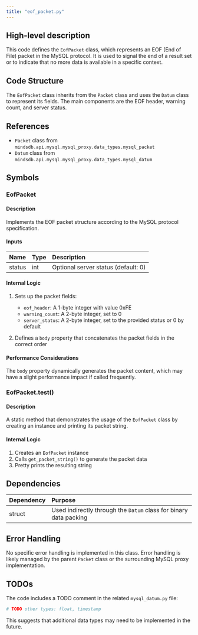 ```yaml
---
title: "eof_packet.py"
---
```


## High-level description
This code defines the `EofPacket` class, which represents an EOF (End of File) packet in the MySQL protocol. It is used to signal the end of a result set or to indicate that no more data is available in a specific context.

## Code Structure
The `EofPacket` class inherits from the `Packet` class and uses the `Datum` class to represent its fields. The main components are the EOF header, warning count, and server status.

## References
- `Packet` class from `mindsdb.api.mysql.mysql_proxy.data_types.mysql_packet`
- `Datum` class from `mindsdb.api.mysql.mysql_proxy.data_types.mysql_datum`

## Symbols

### EofPacket
#### Description
Implements the EOF packet structure according to the MySQL protocol specification.

#### Inputs
| Name | Type | Description |
|:-----|:-----|:------------|
| status | int | Optional server status (default: 0) |

#### Internal Logic
1. Sets up the packet fields:
   - `eof_header`: A 1-byte integer with value 0xFE
   - `warning_count`: A 2-byte integer, set to 0
   - `server_status`: A 2-byte integer, set to the provided status or 0 by default

2. Defines a `body` property that concatenates the packet fields in the correct order

#### Performance Considerations
The `body` property dynamically generates the packet content, which may have a slight performance impact if called frequently.

### EofPacket.test()
#### Description
A static method that demonstrates the usage of the `EofPacket` class by creating an instance and printing its packet string.

#### Internal Logic
1. Creates an `EofPacket` instance
2. Calls `get_packet_string()` to generate the packet data
3. Pretty prints the resulting string

## Dependencies
| Dependency | Purpose |
|:-----------|:--------|
| struct | Used indirectly through the `Datum` class for binary data packing |

## Error Handling
No specific error handling is implemented in this class. Error handling is likely managed by the parent `Packet` class or the surrounding MySQL proxy implementation.

## TODOs
The code includes a TODO comment in the related `mysql_datum.py` file:
```python
# TODO other types: float, timestamp
```
This suggests that additional data types may need to be implemented in the future.